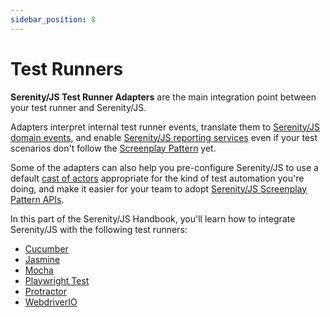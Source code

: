 ```yaml
---
sidebar_position: 8
---
```


# Test Runners

**Serenity/JS Test Runner Adapters** are the main integration point between your test runner and Serenity/JS.

Adapters interpret internal test runner events, translate them to [Serenity/JS domain events](/handbook/reporting/domain-events),
and enable [Serenity/JS reporting services](/handbook/reporting) even if your test scenarios don't follow
the [Screenplay Pattern](/handbook/design/screenplay-pattern) yet.

Some of the adapters can also help you pre-configure Serenity/JS to use a default [cast of actors](/api/core/class/Cast)
appropriate for the kind of test automation you're doing,
and make it easier for your team to adopt [Serenity/JS Screenplay Pattern APIs](/handbook/design/screenplay-pattern).

In this part of the Serenity/JS Handbook, you'll learn how to integrate Serenity/JS with the following test runners:
- [Cucumber](/handbook/test-runners/cucumber)
- [Jasmine](/handbook/test-runners/jasmine)
- [Mocha](/handbook/test-runners/mocha)
- [Playwright Test](/handbook/test-runners/playwright-test)
- [Protractor](/handbook/test-runners/protractor)
- [WebdriverIO](/handbook/test-runners/webdriverio)

